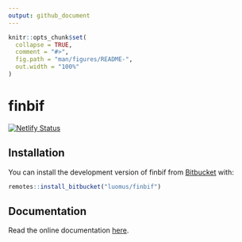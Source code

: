 ```yaml
---
output: github_document
---
```


```r
knitr::opts_chunk$set(
  collapse = TRUE,
  comment = "#>",
  fig.path = "man/figures/README-",
  out.width = "100%"
)
```
# finbif

[![Netlify Status](https://api.netlify.com/api/v1/badges/5fdd166e-0155-4992-9009-82434fefe4f4/deploy-status)](https://app.netlify.com/sites/finbif/deploys)

## Installation

You can install the development version of finbif from [Bitbucket](https://bitbucket.org) with:

``` r
remotes::install_bitbucket("luomus/finbif")
```

## Documentation

Read the online documentation [here](https://finbif.netlify.com).
